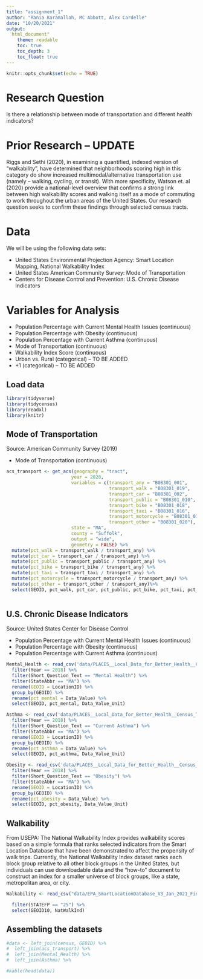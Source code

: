 ```yaml
---
title: "assignment_1"
author: "Rania Karamallah, MC Abbott, Alex Cardelle"
date: "10/20/2021"
output: 
  html_document"
    theme: readable
    toc: true
    toc_depth: 3
    toc_float: true
---
```


```r
knitr::opts_chunk$set(echo = TRUE)
```

# Research Question

Is there a relationship between mode of transportation and different health indicators?

# Prior Research -- UPDATE

Riggs and Sethi (2020), in examining a quantified, indexed version of "walkability", have determined that neighborhoods scoring high in this category do show increased multimodal/alternative transportation use (namely -- walking, cycling, or transit). With more specificity, Watson et. al (2020) provide a national-level overview that confirms a strong link between high walkability scores and walking itself as a mode of commuting to work throughout the urban areas of the United States. Our research question seeks to confirm these findings through selected census tracts.

# Data

We will be using the following data sets:

* United States Environmental Projection Agency: Smart Location Mapping, National Walkability Index
* United States American Community Survey: Mode of Transportation
* Centers for Disease Control and Prevention: U.S. Chronic Disease Indicators

# Variables for Analysis

* Population Percentage with Current Mental Health Issues (continuous)
* Population Percentage with Obesity (continuous)
* Population Percentage with Current Asthma (continuous)
* Mode of Transportation (continuous)
* Walkability Index Score (continuous)
* Urban vs. Rural (categorical) -- TO BE ADDED
* +1 (categorical) -- TO BE ADDED

## Load data

```r
library(tidyverse)
library(tidycensus)
library(readxl)
library(knitr)
```

## Mode of Transportation

Source: American Community Survey (2019)

* Mode of Transportation (continuous)

```r

acs_transport <- get_acs(geography = "tract", 
                        year = 2020,
                        variables = c(transport_any = "B08301_001",
                                      transport_walk = "B08301_019",
                                      transport_car = "B08301_002",
                                      transport_public = "B08301_010",
                                      transport_bike = "B08301_018",
                                      transport_taxi = "B08301_016",
                                      transport_motorcycle = "B08301_018",
                                      transport_other = "B08301_020"),
                        state = "MA",
                        county = "Suffolk",
                        output = "wide",
                        geometry = FALSE) %>%
  mutate(pct_walk = transport_walk / transport_any) %>%
  mutate(pct_car = transport_car / transport_any) %>%
  mutate(pct_public = transport_public / transport_any) %>%
  mutate(pct_bike = transport_bike / transport_any) %>%
  mutate(pct_taxi = transport_taxi / transport_any) %>%
  mutate(pct_motorcycle = transport_motorcycle / transport_any) %>%
  mutate(pct_other = transport_other / transport_any)%>%
  select(GEOID, pct_walk, pct_car, pct_public, pct_bike, pct_taxi, pct_motorcycle, pct_other)
  
```

## U.S. Chronic Disease Indicators

Source: United States Center for Disease Control

* Population Percentage with Current Mental Health Issues (continuous)
* Population Percentage with Obesity (continuous)
* Population Percentage with Current Asthma (continuous)

```r
Mental_Health <- read_csv('data/PLACES__Local_Data_for_Better_Health__Census_Tract_Data_2020_release.csv') %>%
  filter(Year == 2018) %>%
  filter(Short_Question_Text == "Mental Health") %>%
  filter(StateAbbr == "MA") %>%
  rename(GEOID = LocationID) %>%
  group_by(GEOID) %>%
  rename(pct_mental = Data_Value) %>%
  select(GEOID, pct_mental, Data_Value_Unit)

Asthma <- read_csv('data/PLACES__Local_Data_for_Better_Health__Census_Tract_Data_2020_release.csv') %>%
  filter(Year == 2018) %>%
  filter(Short_Question_Text == "Current Asthma") %>%
  filter(StateAbbr == "MA") %>%
  rename(GEOID = LocationID) %>%
  group_by(GEOID) %>%
  rename(pct_asthma = Data_Value) %>%
  select(GEOID, pct_asthma, Data_Value_Unit)

Obesity <- read_csv('data/PLACES__Local_Data_for_Better_Health__Census_Tract_Data_2020_release.csv') %>%
  filter(Year == 2018) %>%
  filter(Short_Question_Text == "Obesity") %>%
  filter(StateAbbr == "MA") %>%
  rename(GEOID = LocationID) %>%
  group_by(GEOID) %>%
  rename(pct_obesity = Data_Value) %>%
  select(GEOID, pct_obesity, Data_Value_Unit)

```

## Walkability

From USEPA: The National Walkability Index provides walkability scores based on a simple formula that ranks selected indicators from the Smart Location Database that have been demonstrated to affect the propensity of walk trips. Currently, the National Walkability Index dataset ranks each block group relative to all other block groups in the United States, but individuals can use downloadable data and the "how-to" document to construct an index for a smaller universe of block groups, like a state, metropolitan area, or city.

```r
Walkability <- read_csv("data/EPA_SmartLocationDatabase_V3_Jan_2021_Final.csv")  %>%

  filter(STATEFP == "25") %>%
  select(GEOID10, NatWalkInd)

```

## Assembling the datasets 

```r
#data <- left_join(census, GEOID) %>% 
#  left_join(acs_transport) %>%
#  left_join(Mental_Health) %>%
#  left_join(Asthma) %>%

#kable(head(data))
```
